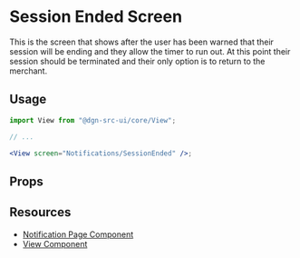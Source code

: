 
<Meta title="Session Ended" component={SessionEnded} />

# Session Ended Screen

This is the screen that shows after the user has been warned that their session will be ending and they allow the timer to run out. At this point their session should be terminated and their only option is to return to the merchant.

## Usage

```jsx
import View from "@dgn-src-ui/core/View";

// ...

<View screen="Notifications/SessionEnded" />;
```

<PassingViewProps />

## Props

<Props of={SessionEnded} />
<ViewInheritance />
<FormSubmissionHandling />

## Resources

- [Notification Page Component](?path=/docs/components--notification-page)
- [View Component](?path=/docs/components-view--view-screen)
